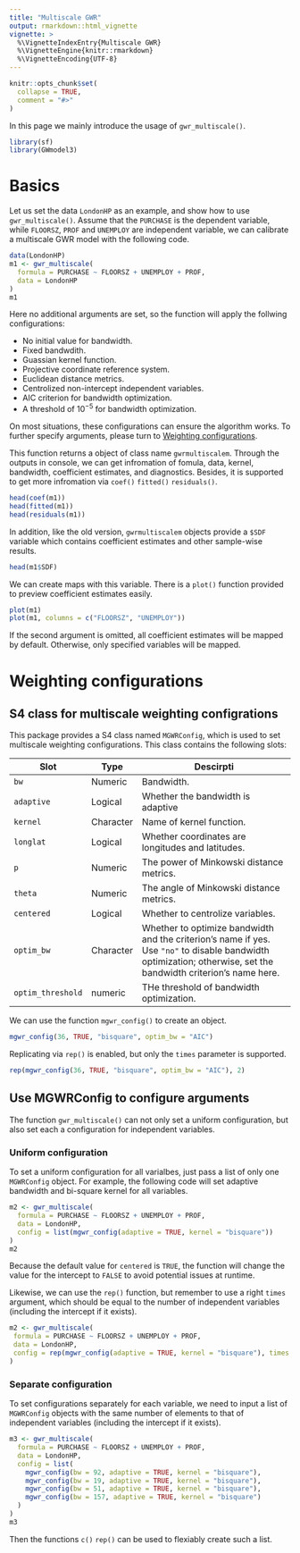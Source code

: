 ```yaml
---
title: "Multiscale GWR"
output: rmarkdown::html_vignette
vignette: >
  %\VignetteIndexEntry{Multiscale GWR}
  %\VignetteEngine{knitr::rmarkdown}
  %\VignetteEncoding{UTF-8}
---
```


```r
knitr::opts_chunk$set(
  collapse = TRUE,
  comment = "#>"
)
```

In this page we mainly introduce the usage of `gwr_multiscale()`.

```r
library(sf)
library(GWmodel3)
```

# Basics

Let us set the data `LondonHP` as an example, and show how to use `gwr_multiscale()`.
Assume that the `PURCHASE` is the dependent variable, 
while `FLOORSZ`, `PROF` and `UNEMPLOY` are independent variable, 
we can calibrate a multiscale GWR model with the following code.

```r
data(LondonHP)
m1 <- gwr_multiscale(
  formula = PURCHASE ~ FLOORSZ + UNEMPLOY + PROF,
  data = LondonHP
)
m1
```

Here no additional arguments are set, so the function will apply the follwing configurations:

- No initial value for bandwidth.
- Fixed bandwdith.
- Guassian kernel function.
- Projective coordinate reference system.
- Euclidean distance metrics.
- Centrolized non-intercept independent variables.
- AIC criterion for bandwidth optimization.
- A threshold of $10^{-5}$ for bandwidth optimization.

On most situations, these configurations can ensure the algorithm works.
To further specify arguments, please turn to [Weighting configurations](#weighting-configurations).

This function returns a object of class name `gwrmultiscalem`.
Through the outputs in console,
we can get infromation of fomula, data, kernel, bandwidth, coefficient estimates, and diagnostics.
Besides, it is supported to get more infromation via `coef()` `fitted()` `residuals()`.

```r
head(coef(m1))
head(fitted(m1))
head(residuals(m1))
```

In addition, like the old version, `gwrmultiscalem` objects provide a `$SDF` variable 
which contains coefficient estimates and other sample-wise results.

```r
head(m1$SDF)
```

We can create maps with this variable.
There is a `plot()` function provided to preview coefficient estimates easily.

```r
plot(m1)
plot(m1, columns = c("FLOORSZ", "UNEMPLOY"))
```

If the second argument is omitted, all coefficient estimates will be mapped by default.
Otherwise, only specified variables will be mapped.

# Weighting configurations

## S4 class for multiscale weighting configrations

This package provides a S4 class named `MGWRConfig`, which is used to set multiscale weighting configurations.
This class contains the following slots:

| Slot              | Type      | Descirpti                                                                                                                                                        |
| ----------------- | --------- | ---------------------------------------------------------------------------------------------------------------------------------------------------------------- |
| `bw`              | Numeric   | Bandwidth.                                                                                                                                                       |
| `adaptive`        | Logical   | Whether the bandwidth is adaptive                                                                                                                                |
| `kernel`          | Character | Name of kernel function.                                                                                                                                         |
| `longlat`         | Logical   | Whether coordinates are longitudes and latitudes.                                                                                                                |
| `p`               | Numeric   | The power of Minkowski distance metrics.                                                                                                                         |
| `theta`           | Numeric   | The angle of Minkowski distance metrics.                                                                                                                         |
| `centered`        | Logical   | Whether to centrolize variables.                                                                                                                                 |
| `optim_bw`        | Character | Whether to optimize bandwidth and the criterion's name if yes. Use `"no"` to disable bandwidth optimization; otherwise, set the bandwidth criterion's name here. |
| `optim_threshold` | numeric   | THe threshold of bandwidth optimization.                                                                                                                         |

We can use the function `mgwr_config()` to create an object.

```r
mgwr_config(36, TRUE, "bisquare", optim_bw = "AIC")
```

Replicating via `rep()` is enabled, but only the `times` parameter is supported.

```r
rep(mgwr_config(36, TRUE, "bisquare", optim_bw = "AIC"), 2)
```

## Use MGWRConfig to configure arguments

The function `gwr_multiscale()` can not only set a uniform configuration,
but also set each a configuration for independent variables.

### Uniform configuration

To set a uniform configuration for all varialbes, just pass a list of only one `MGWRConfig` object.
For example, the following code will set adaptive bandwidth and bi-square kernel for all variables.

```r
m2 <- gwr_multiscale(
  formula = PURCHASE ~ FLOORSZ + UNEMPLOY + PROF,
  data = LondonHP,
  config = list(mgwr_config(adaptive = TRUE, kernel = "bisquare"))
)
m2
```

Because the default value for `centered` is `TRUE`,
the function will change the value for the intercept to `FALSE` to avoid potential issues at runtime.

Likewise, we can use the `rep()` function, but remember to use a right `times` argument,
which should be equal to the number of independent variables (including the intercept if it exists).

```r
m2 <- gwr_multiscale(
 formula = PURCHASE ~ FLOORSZ + UNEMPLOY + PROF,
 data = LondonHP,
 config = rep(mgwr_config(adaptive = TRUE, kernel = "bisquare"), times = 4)
)
```

### Separate configuration

To set configurations separately for each variable,
we need to input a list of `MGWRConfig` objects
with the same number of elements to that of independent variables (including the intercept if it exists).

```r
m3 <- gwr_multiscale(
  formula = PURCHASE ~ FLOORSZ + UNEMPLOY + PROF,
  data = LondonHP,
  config = list(
    mgwr_config(bw = 92, adaptive = TRUE, kernel = "bisquare"),
    mgwr_config(bw = 19, adaptive = TRUE, kernel = "bisquare"),
    mgwr_config(bw = 51, adaptive = TRUE, kernel = "bisquare"),
    mgwr_config(bw = 157, adaptive = TRUE, kernel = "bisquare")
  )
)
m3
```

Then the functions `c()` `rep()` can be used to flexiably create such a list.
